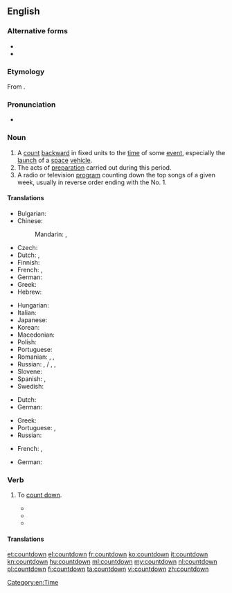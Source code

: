 {{also|Countdown}}
==English==
{{wikipedia}}

===Alternative forms===
* {{l|en|count down}}
* {{l|en|count-down}}

===Etymology===
From {{compound|count|down|lang=en}}.

===Pronunciation===
* {{a|noun}} {{IPA|/ˈkaʊntˌdaʊn/|lang=en}}

===Noun===
{{en-noun}}

# A [[count]] [[backward]] in fixed units to the [[time]] of some [[event]], especially the [[launch]] of a [[space]] [[vehicle]].
# The acts of [[preparation]] carried out during this period.
# A radio or television [[program]] counting down the top songs of a given week, usually in reverse order ending with the No. 1.

====Translations====
{{trans-top|a count backward to the time of some event}}
* Bulgarian: {{t|bg|отброяване|n|tr=otbrojavane}}
* Chinese:
*: Mandarin: {{t|cmn|倒數|sc=Hani}}, {{t+|cmn|倒数|tr=dàoshǔ|sc=Hani}}
* Czech: {{t|cs|odpočítávání|n}}
* Dutch: {{t|nl|aftelling|f}}, {{t+|nl|aftellen|n}}
* Finnish: {{t+|fi|lähtölaskenta}}
* French: {{t+|fr|compte à rebours|m}}, {{t+|fr|décompte|m}}
* German: {{t+|de|Countdown|m}}
* Greek: {{t+|el|αντίστροφη μέτρηση|f|sc=Grek}}
* Hebrew: {{t|he|ספירה לאחור|f|tr=sfira le'akhor|sc=Hebr}}
{{trans-mid}}
* Hungarian: {{t|hu|visszaszámolás}}
* Italian: {{t|it|conto alla rovescia|m}}
* Japanese: {{t|ja|カウントダウン|tr=kauntodaun|sc=Jpan}}
* Korean: {{t+|ko|카운트다운|tr=kaunteudaun|sc=Kore}}
* Macedonian: {{t|mk|одбројување|n|tr=odbrojúvanje|sc=Cyrl}}
* Polish: {{t+|pl|odliczanie|n}}
* Portuguese: {{t|pt|contagem regressiva}}
* Romanian: {{t|ro|denumărare|f}}, {{t|ro|numărare regresivă}}, {{t|ro|numărare inversă|f}}
* Russian: {{t+|ru|отсчёт|m}}, {{t|ru|обра́тный счёт|tr=obrátnyj sčot}} / {{t|ru|обра́тный отсчёт|m}}, {{t|ru|счёт в обра́тном направле́нии|m|tr=sčot v obrátnom napravlénii}},
* Slovene: {{t|sl|odštevanje|n}}
* Spanish: {{t|es|cuenta atrás|f}} {{qualifier|Spain}}, {{t|es|cuenta regresiva|f}} {{qualifier|Latin America}}
* Swedish: {{t+|sv|nedräkning|c}}
{{trans-bottom}}

{{trans-top|the acts of preparation carried out during this period}}
* Dutch: {{t|nl|aftelling|f}}
* German: {{t|de|Zeitkontrolle|f}}
{{trans-mid}}
* Greek: {{t+|el|αντίστροφη μέτρηση|f}}
* Portuguese: {{t|pt|contagem regressiva}}, {{t|pt|retrocontagem|f}}
* Russian: {{t|ru|обра́тный отсчёт|m}}
{{trans-bottom}}

{{trans-top|a radio or television program counting down the top songs of a given week}}
* French: {{t+|fr|hit-parade|m}}, {{t|fr|top 50|m}}
{{trans-mid}}
* German: {{t+|de|Countdown|m}}
{{trans-bottom}}

===Verb===
{{en-verb}}

# {{lb|en|nonstandard}} To [[count down]].
#* {{quote-book|title=Polarized fluorescence photobleaching for measuring fast rotational motion of cell surface receptors |author=Yifeng Yuan |year=1994  |passage=This was accomplished in the old system by polling a software variable representing the number of prebleach bin and issuing a software command to trigger the AOM once the variable has '''countdowned''' to zero. }}
#* {{quote-book|title=Cluck |author=Stephen Mark Cox |year=2000  |passage=Time measures itself out in a series of diminishing peristaltic ticks, '''countdowning''' slowly towards the miracle of Ignition. }}
#* {{quote-book|title=Firewater |author=Edward Stone Cohen |year=2003  |page=129 |ISBN=1888451432 |passage=Whole families stood gawking at the massive statue, '''countdowning''' the five remaining minutes to the big one.  }}

====Translations====
{{trans-see|count down}}

[[Category:en:Time]]

[[et:countdown]]
[[el:countdown]]
[[fr:countdown]]
[[ko:countdown]]
[[it:countdown]]
[[kn:countdown]]
[[hu:countdown]]
[[ml:countdown]]
[[my:countdown]]
[[nl:countdown]]
[[pl:countdown]]
[[fi:countdown]]
[[ta:countdown]]
[[vi:countdown]]
[[zh:countdown]]